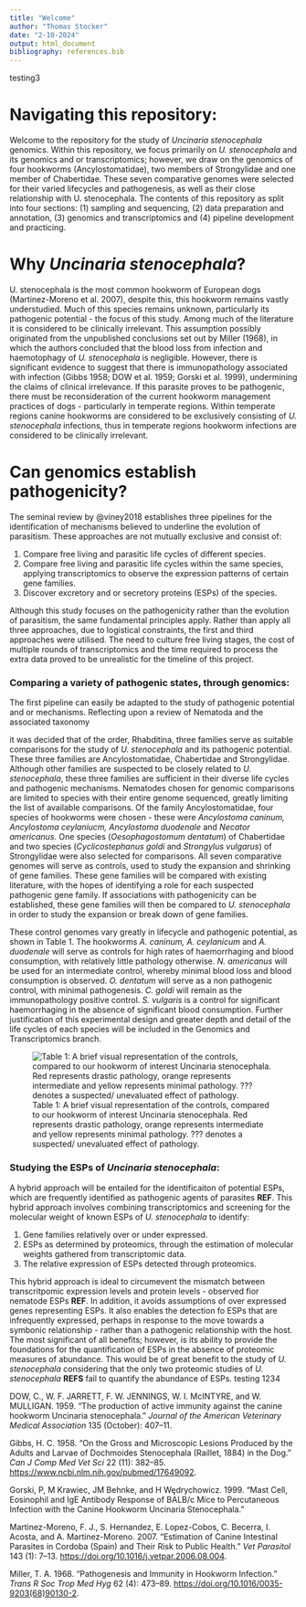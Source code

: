 ```yaml
---
title: "Welcome"
author: "Thomas Stocker"
date: "2-10-2024"
output: html_document
bibliography: references.bib
---
```


testing3

# Navigating this repository:

Welcome to the repository for the study of *Uncinaria stenocephala* genomics. Within this repository, we focus primarily on *U. stenocephala* and its genomics and or transcriptomics; however, we draw on the genomics of four hookworms (Ancylostomatidae), two members of Strongylidae and one member of Chabertidae. These seven comparative genomes were selected for their varied lifecycles and pathogenesis, as well as their close relationship with U. stenocephala. The contents of this repository as split into four sections: (1) sampling and sequencing, (2) data preparation and annotation, (3) genomics and transcriptomics and (4) pipeline development and practicing.

# Why *Uncinaria stenocephala*?

U. stenocephala is the most common hookworm of European dogs (Martinez-Moreno et al. 2007), despite this, this hookworm remains vastly understudied. Much of this species remains unknown, particularly its pathogenic potential - the focus of this study. Among much of the literature it is considered to be clinically irrelevant. This assumption possibly originated from the unpublished conclusions set out by Miller (1968), in which the authors concluded that the blood loss from infection and haemotophagy of *U. stenocephala* is negligible. However, there is significant evidence to suggest that there is immunopathology associated with infection (Gibbs 1958; DOW et al. 1959; Gorski et al. 1999), undermining the claims of clinical irrelevance. If this parasite proves to be pathogenic, there must be reconsideration of the current hookworm management practices of dogs - particularly in temperate regions. Within temperate regions canine hookworms are considered to be exclusively consisting of *U. stenocephala* infections, thus in temperate regions hookworm infections are considered to be clinically irrelevant.

# Can genomics establish pathogenicity?

The seminal review by @viney2018 establishes three pipelines for the identification of mechanisms believed to underline the evolution of parasitism. These approaches are not mutually exclusive and consist of:

1.  Compare free living and parasitic life cycles of different species.
2.  Compare free living and parasitic life cycles within the same species, applying transcriptomics to observe the expression patterns of certain gene families.
3.  Discover excretory and or secretory proteins (ESPs) of the species.

Although this study focuses on the pathogenicity rather than the evolution of parasitism, the same fundamental principles apply. Rather than apply all three approaches, due to logistical constraints, the first and third approaches were utilised. The need to culture free living stages, the cost of multiple rounds of transcriptomics and the time required to process the extra data proved to be unrealistic for the timeline of this project.

### Comparing a variety of pathogenic states, through genomics:

The first pipeline can easily be adapted to the study of pathogenic potential and or mechanisms. Reflecting upon a review of Nematoda and the associated taxonomy

it was decided that of the order, Rhabditina, three families serve as suitable comparisons for the study of *U. stenocephala* and its pathogenic potential. These three families are Ancylostomatidae, Chabertidae and Strongylidae. Although other families are suspected to be closely related to *U. stenocephala*, these three families are sufficient in their diverse life cycles and pathogenic mechanisms. Nematodes chosen for genomic comparisons are limited to species with their entire genome sequenced, greatly limiting the list of available comparisons. Of the family Ancylostomatidae, four species of hookworms were chosen - these were *Ancylostoma caninum, Ancylostoma ceylaniucm, Ancylostoma duodenale* and *Necator americanus*. One species (*Oesophagostomum dentatum*) of Chabertidae and two species (*Cyclicostephanus goldi* and *Strongylus vulgarus*) of Strongylidae were also selected for comparisons. All seven comparative genomes will serve as controls, used to study the expansion and shrinking of gene families. These gene families will be compared with existing literature, with the hopes of identifying a role for each suspected pathogenic gene family. If associations with pathogenicity can be established, these gene families will then be compared to *U. stenocephala* in order to study the expansion or break down of gene families.

These control genomes vary greatly in lifecycle and pathogenic potential, as shown in Table 1. The hookworms *A. caninum, A. ceylanicum* and *A. duodenale* will serve as controls for high rates of haemorrhaging and blood consumption, with relatively little pathology otherwise. *N. americanus* will be used for an intermediate control, whereby minimal blood loss and blood consumption is observed. *O. dentatum* will serve as a non pathogenic control, with minimal pathogenesis. *C. goldi* will remain as the immunopathology positive control. *S. vulgaris* is a control for significant haemorrhaging in the absence of significant blood consumption. Further justification of this experimental design and greater depth and detail of the life cycles of each species will be included in the Genomics and Transcriptomics branch.

![Table 1: A brief visual representation of the controls, compared to our hookworm of interest Uncinaria stenocephala. Red represents drastic pathology, orange represents intermediate and yellow represents minimal pathology. ??? denotes a suspected/ unevaluated effect of pathology.](images/Picture1.png)

### 

### Studying the ESPs of *Uncinaria stenocephala*:

A hybrid approach will be entailed for the identificaiton of potential ESPs, which are frequently identified as pathogenic agents of parasites **REF**. This hybrid approach involves combining transcriptomics and screening for the molecular weight of known ESPs of *U. stenocephala* to identify:

1.  Gene families relatively over or under expressed.
2.  ESPs as determined by proteomics, through the estimation of molecular weights gathered from transcriptomic data.
3.  The relative expression of ESPs detected through proteomics.

This hybrid approach is ideal to circumevent the mismatch between transcritpomic expression levels and protein levels - observed fior nematode ESPs **REF**. In addition, it avoids assumptions of over expressed genes representing ESPs. It also enables the detection fo ESPs that are infrequently expressed, perhaps in response to the move towards a symbonic relationship - rather than a pathogenic relationship with the host. The most significant of all benefits; however, is its ability to provide the foundations for the quantification of ESPs in the absence of proteomic measures of abundance. This would be of great benefit to the study of *U. stenocephala* considering that the only two proteomic studies of *U. stenocephala* **REFS** fail to quantify the abundance of ESPs. testing 1234

DOW, C., W. F. JARRETT, F. W. JENNINGS, W. I. McINTYRE, and W. MULLIGAN. 1959. “The production of active immunity against the canine hookworm Uncinaria stenocephala.” *Journal of the American Veterinary Medical Association* 135 (October): 407–11.

Gibbs, H. C. 1958. “On the Gross and Microscopic Lesions Produced by the Adults and Larvae of Dochmoides Stenocephala (Raillet, 1884) in the Dog.” *Can J Comp Med Vet Sci* 22 (11): 382–85. <https://www.ncbi.nlm.nih.gov/pubmed/17649092>.

Gorski, P, M Krawiec, JM Behnke, and H Wędrychowicz. 1999. “Mast Cell, Eosinophil and IgE Antibody Response of BALB/c Mice to Percutaneous Infection with the Canine Hookworm Uncinaria Stenocephala.”

Martinez-Moreno, F. J., S. Hernandez, E. Lopez-Cobos, C. Becerra, I. Acosta, and A. Martinez-Moreno. 2007. “Estimation of Canine Intestinal Parasites in Cordoba (Spain) and Their Risk to Public Health.” *Vet Parasitol* 143 (1): 7–13. <https://doi.org/10.1016/j.vetpar.2006.08.004>.

Miller, T. A. 1968. “Pathogenesis and Immunity in Hookworm Infection.” *Trans R Soc Trop Med Hyg* 62 (4): 473–89. [https://doi.org/10.1016/0035-9203(68)90130-2](https://doi.org/10.1016/0035-9203(68)90130-2).
